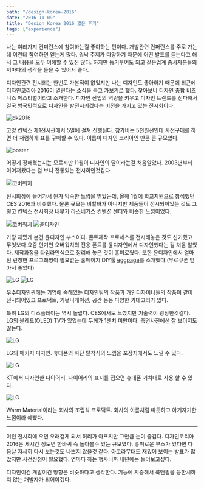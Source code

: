 ```yaml
---
path: "/design-korea-2016"
date: "2016-11-09"
title: "Design Korea 2016 짧은 후기"
tags: ["experience"]
---
```


나는 여러가지 컨퍼런스에 참여하는걸 좋아하는 편이다. 개발관련 컨퍼런스를 주로 가는데 이런데 참여하면 얻는게 많다.
워낙 주제가 다양하기 때문에 어떤 발표를 듣는다고 해서 그 내용을 모두 이해할 수 있진 않다. 하지만 동기부여도 되고
같은업계 종사자분들의 저마다의 생각을 들을 수 있어서 좋다.

디자인관련 전시회는 한번도 가본적이 없었지만 나는 디자인도 좋아하기 때문에 최근에 디자인코리아 2016이 열린다는 소식을 듣고 가보기로 했다.
찾아보니 디자인 종합 비즈니스 페스티벌이라고 소개한다. 디자인 산업의 역량을 키우고 디자인 트랜드를 전파해서 결국 범국민적으로 디자인을 발전시키겠다는 비전을 가지고 있는 전시회이다.

![dk2016](../images/2016-11-09-design-korea-2016-review/10.gif)

고양 킨텍스 제1전시관에서 5일에 걸쳐 진행된다. 참가비는 5천원선인데 사전구매를 하면 더 저렴하게 표를 구매할 수 있다.
이름이 디자인 코리아인 만큼 큰 규모였다.

![poster](../images/2016-11-09-design-korea-2016-review/1.png)

어떻게 정해졌는지는 모르지만 11월이 디자인의 달이라는걸 처음알았다. 2003년부터 이어져왔다는 걸 보니 전통있는 전시회인것같다.

![코버워치](../images/2016-11-09-design-korea-2016-review/4.png)

전시회장에 들어가서 뭔가 익숙한 느낌을 받았는데, 올해 1월에 학교지원으로 참석했던 CES 2016과 비슷했다. 물론 규모는 비할바가
아니지만 제품들이 전시되어있는 것도 그렇고 킨텍스 전시회장 내부가 라스베가스 컨벤션 센터와 비슷한 느낌이었다.

![코버워치](../images/2016-11-09-design-korea-2016-review/2.png)
![윤디자인](../images/2016-11-09-design-korea-2016-review/3.png)

가장 재밌게 본건 윤디자인 부스이다. 폰트제작 프로세스를 전시해놓은 것도 신기했고 무엇보다 요즘 인기인 오버워치의 전용 폰트를 윤디자인에서 디자인했다는 걸 처음 알았다.
제작과정을 타임라인식으로 정리해 놓은 것이 흥미로웠다. 또한 윤디자인에서 얼마전 런칭한 프로그래밍이 필요없는 홈페이지 DIY툴
<a href="https://www.eggpage.net/" target="_blank">eggpage</a>를 소개했다.(무료쿠폰 받아서 좋았다)

![LG](../images/2016-11-09-design-korea-2016-review/5.png)
![LG](../images/2016-11-09-design-korea-2016-review/6.png)

우수디자인관에는 기업에 속해있는 디자인팀의 작품과 개인디자이너들의 작품이 같이 전시되어있고 프로덕트, 커뮤니케이션, 공간 등등 다양한 카테고리가 있다.

특히 LG의 디스플레이는 역시 놀랍다. CES에서도 느꼈지만 기술력이 굉장한것같다. LG의 올레드(OLED) TV가 있었는데 두께가 1센치 미만이다. 측면사진에선 잘 보이지도 않는다.

![LG](../images/2016-11-09-design-korea-2016-review/7.png)

LG의 패키지 디자인. 휴대폰의 하단 탈착식의 느낌을 포장지에서도 느낄 수 있다.

![LG](../images/2016-11-09-design-korea-2016-review/8.png)

KT에서 디자인한 다이어리. 다이어리의 표지를 접으면 휴대폰 거치대로 사용 할 수 있다.

![LG](../images/2016-11-09-design-korea-2016-review/9.png)

Warm Material이라는 회사의 조립식 프로덕트. 회사의 이름처럼 따듯하고 아기자기한 느낌이라 예뻤다.

-----

이런 전시회에 오면 오래걷게 되서 허리가 아프지만 그만큼 눈이 즐겁다. 디자인코리아 2016은 세시간 정도면 한바퀴 슥 돌아볼수 있는 규모였다.
흥미로운 부스가 있다면 다음날 자세히 다시 보는것도 나쁘지 않을것 같다. 아고라무대도 재밌어 보이는 발표가 많았지만 사전신청이 필요했다.
연마다 하는 행사니까 내년에는 들어보고싶다.

디자인이건 개발이건 방향은 비슷하다고 생각한다. 기능에 치중해서 룩앤필을 등한시하지 않는 개발자가 되어야겠다.


